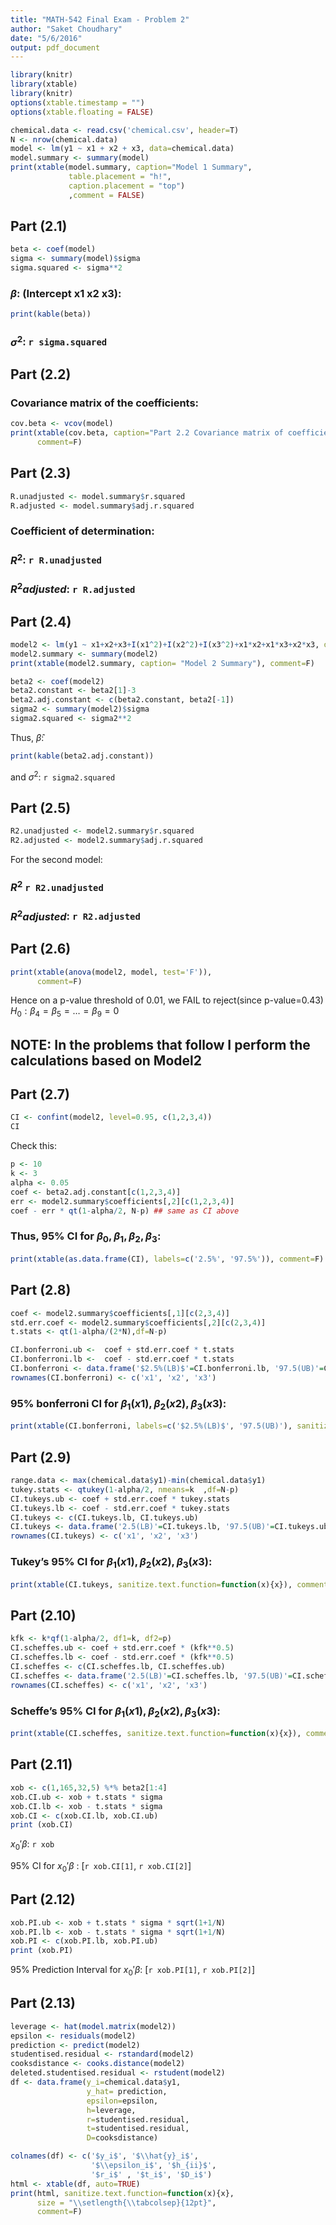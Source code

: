 ```yaml
---
title: "MATH-542 Final Exam - Problem 2"
author: "Saket Choudhary"
date: "5/6/2016"
output: pdf_document
---
```

```r
library(knitr)
library(xtable)
library(knitr)
options(xtable.timestamp = "")
options(xtable.floating = FALSE)
```

```r
chemical.data <- read.csv('chemical.csv', header=T)
N <- nrow(chemical.data)
model <- lm(y1 ~ x1 + x2 + x3, data=chemical.data)
model.summary <- summary(model)
print(xtable(model.summary, caption="Model 1 Summary", 
             table.placement = "h!", 
             caption.placement = "top")
             ,comment = FALSE)
```

## Part (2.1)

```r
beta <- coef(model)
sigma <- summary(model)$sigma
sigma.squared <- sigma**2
```

### $\beta$: (Intercept x1 x2 x3): 
```r
print(kable(beta))
```

### $\sigma^2$:  `r sigma.squared`


## Part (2.2)

### Covariance matrix of the coefficients:
```r
cov.beta <- vcov(model)
print(xtable(cov.beta, caption="Part 2.2 Covariance matrix of coefficients"),
      comment=F)
```

## Part (2.3)

```r
R.unadjusted <- model.summary$r.squared
R.adjusted <- model.summary$adj.r.squared
```

### Coefficient of determination:

### $R^2$: `r R.unadjusted`

### $R^2 adjusted$: `r R.adjusted`

## Part (2.4)

```r
model2 <- lm(y1 ~ x1+x2+x3+I(x1^2)+I(x2^2)+I(x3^2)+x1*x2+x1*x3+x2*x3, data=chemical.data)
model2.summary <- summary(model2)
print(xtable(model2.summary, caption= "Model 2 Summary"), comment=F)
```

```r
beta2 <- coef(model2)
beta2.constant <- beta2[1]-3
beta2.adj.constant <- c(beta2.constant, beta2[-1])
sigma2 <- summary(model2)$sigma
sigma2.squared <- sigma2**2
```

Thus, $\hat{\beta}$: 
```r
print(kable(beta2.adj.constant))
```

and $\sigma^2$: `r sigma2.squared`

## Part (2.5)

```r
R2.unadjusted <- model2.summary$r.squared
R2.adjusted <- model2.summary$adj.r.squared
```

For the second model:

### $R^2$ `r R2.unadjusted`

### $R^2 adjusted$: `r R2.adjusted`


## Part (2.6)

```r
print(xtable(anova(model2, model, test='F')), 
      comment=F)
```

Hence on a p-value threshold of 0.01, we FAIL to reject(since p-value=0.43) $H_0: \beta_4 = \beta_5 = \dots = \beta_9 = 0$

## NOTE: In the problems that follow I perform the calculations based on Model2

## Part (2.7)

```r
CI <- confint(model2, level=0.95, c(1,2,3,4))
CI
```

Check this:
```r
p <- 10
k <- 3
alpha <- 0.05
coef <- beta2.adj.constant[c(1,2,3,4)]
err <- model2.summary$coefficients[,2][c(1,2,3,4)]
coef - err * qt(1-alpha/2, N-p) ## same as CI above
```

### Thus, 95% CI for $\beta_0,\beta_1,\beta_2, \beta_3$: 

```r
print(xtable(as.data.frame(CI), labels=c('2.5%', '97.5%')), comment=F)
```


## Part (2.8)

```r
coef <- model2.summary$coefficients[,1][c(2,3,4)]
std.err.coef <- model2.summary$coefficients[,2][c(2,3,4)]
t.stats <- qt(1-alpha/(2*N),df=N-p)
```

```r
CI.bonferroni.ub <-  coef + std.err.coef * t.stats 
CI.bonferroni.lb <-  coef - std.err.coef * t.stats
CI.bonferroni <- data.frame('$2.5%(LB)$'=CI.bonferroni.lb, '97.5(UB)'=CI.bonferroni.ub)
rownames(CI.bonferroni) <- c('x1', 'x2', 'x3')
```

### 95% bonferroni CI for $\beta_1(x1),\beta_2(x2), \beta_3(x3)$: 

```r
print(xtable(CI.bonferroni, labels=c('$2.5%(LB)$', '97.5(UB)'), sanitize.text.function=function(x){x}), comment=F)
```

## Part (2.9)

```r
range.data <- max(chemical.data$y1)-min(chemical.data$y1)
tukey.stats <- qtukey(1-alpha/2, nmeans=k  ,df=N-p)
CI.tukeys.ub <- coef + std.err.coef * tukey.stats
CI.tukeys.lb <- coef - std.err.coef * tukey.stats
CI.tukeys <- c(CI.tukeys.lb, CI.tukeys.ub)
CI.tukeys <- data.frame('2.5(LB)'=CI.tukeys.lb, '97.5(UB)'=CI.tukeys.ub)
rownames(CI.tukeys) <- c('x1', 'x2', 'x3')
```

### Tukey's 95% CI for $\beta_1(x1),\beta_2(x2), \beta_3(x3)$: 

```r
print(xtable(CI.tukeys, sanitize.text.function=function(x){x}), comment=F)
```


## Part (2.10)

```r
kfk <- k*qf(1-alpha/2, df1=k, df2=p)
CI.scheffes.ub <- coef + std.err.coef * (kfk**0.5)
CI.scheffes.lb <- coef - std.err.coef * (kfk**0.5)
CI.scheffes <- c(CI.scheffes.lb, CI.scheffes.ub)
CI.scheffes <- data.frame('2.5(LB)'=CI.scheffes.lb, '97.5(UB)'=CI.scheffes.ub)
rownames(CI.scheffes) <- c('x1', 'x2', 'x3')
```

### Scheffe's 95% CI for $\beta_1(x1),\beta_2(x2), \beta_3(x3)$: 

```r
print(xtable(CI.scheffes, sanitize.text.function=function(x){x}), comment=F)
```


## Part (2.11)
```r
xob <- c(1,165,32,5) %*% beta2[1:4]
xob.CI.ub <- xob + t.stats * sigma 
xob.CI.lb <- xob - t.stats * sigma 
xob.CI <- c(xob.CI.lb, xob.CI.ub)
print (xob.CI)
```

$x_0'\beta$: `r xob`

95% CI for $x_0'\beta$ : [`r xob.CI[1]`, `r xob.CI[2]`]


## Part (2.12)

```r
xob.PI.ub <- xob + t.stats * sigma * sqrt(1+1/N)
xob.PI.lb <- xob - t.stats * sigma * sqrt(1+1/N)
xob.PI <- c(xob.PI.lb, xob.PI.ub)
print (xob.PI)
```

95% Prediction Interval for $x_0'\beta$: [`r xob.PI[1]`, `r xob.PI[2]`]


## Part (2.13)
```r
leverage <- hat(model.matrix(model2))
epsilon <- residuals(model2)
prediction <- predict(model2)
studentised.residual <- rstandard(model2)
cooksdistance <- cooks.distance(model2)
deleted.studentised.residual <- rstudent(model2)
df <- data.frame(y_i=chemical.data$y1, 
                 y_hat= prediction, 
                 epsilon=epsilon, 
                 h=leverage,  
                 r=studentised.residual, 
                 t=studentised.residual, 
                 D=cooksdistance)
```

```r
colnames(df) <- c('$y_i$', '$\\hat{y}_i$', 
                  '$\\epsilon_i$', '$h_{ii}$', 
                  '$r_i$' , '$t_i$', '$D_i$')
html <- xtable(df, auto=TRUE)
print(html, sanitize.text.function=function(x){x}, 
      size = "\\setlength{\\tabcolsep}{12pt}", 
      comment=F)
```

